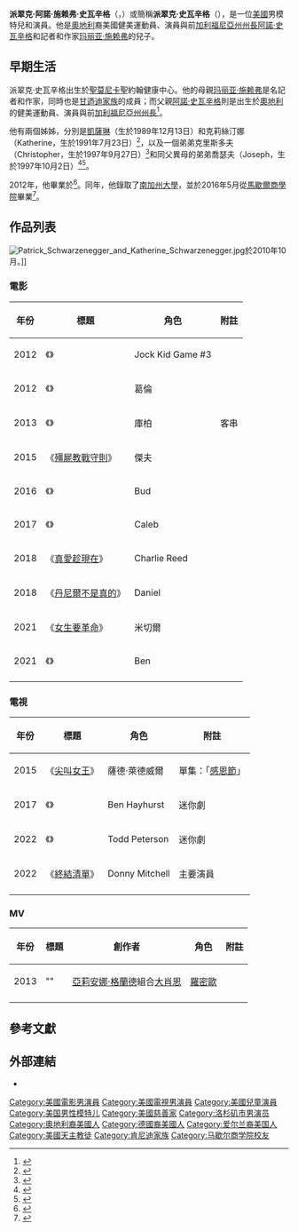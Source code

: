 {{noteTA
|G1=Show
|G2=Movie
|G3=TV
|T=zh-cn:帕特里克·施瓦辛格;zh-tw:派翠克·史瓦辛格;
|1=zh-cn:帕特里克;zh-tw:派翠克;
|2=zh-cn:施瓦辛格;zh-tw:史瓦辛格;
}}
{{Infobox entertainer
| type           = 男演員
| name           = 派翠克·史瓦辛格
| foreignname    = {{lang|en|Patrick Schwarzenegger}}
| image          = Patrick Schwarzenegger.png
| imagesize      =
| caption        = 史瓦辛格於2018年
| birth_name     = 派翠克·阿諾·施瑞弗爾·史瓦辛格<br>（{{lang|en|Patrick Arnold Shriver Schwarzenegger}}）<ref name=FTLegends>{{cite web | title = California Births, 1905 - 1995 | publisher=California birth records via FamilyTreeLegends.com | url = http://www.familytreelegends.com/records/39461?c=search&first=&last=Schwarzenegger | archiveurl = https://web.archive.org/web/20120826214257/http://www.familytreelegends.com/records/39461?c=search&first=&last=Schwarzenegger | archivedate= 2012-08-26}} Birth Date: 1993-09-18. County of Birth: Los Angeles.</ref>
| birth_date     = {{birth date and age|mf=yes|1993|9|18}}
| birth_place    = 美國[[加利福尼亞州|加利福尼亞州]][[聖莫尼卡|聖莫尼卡]]
| years_active   = 2006年至今
| occupation     = 模特兒、演員
| religion       = [[羅馬天主教|羅馬天主教]]<ref name="zimbio1">{{cite web |author=Alicia Diaz Dennis |url=http://www.zimbio.com/Patrick+Schwarzenegger/articles/zedsXqa9zlQ/Patrick+Schwarzenegger+Rejects+Dad+Name+Twitter |title=Patrick Schwarzenegger Rejects Dad's Name on Twitter After Love Child News - Patrick Schwarzenegger |publisher=Zimbio |date=2011-05-18 |accessdate=2013-07-15 |archive-date=2019-04-02 |archive-url=https://web.archive.org/web/20190402072415/http://www.zimbio.com/Patrick+Schwarzenegger/articles/zedsXqa9zlQ/Patrick+Schwarzenegger+Rejects+Dad+Name+Twitter |dead-url=no }}</ref>
| alma_mater     = {{link-en|布倫特伍德學院 (洛杉磯)|Brentwood School (Los Angeles)|布倫特伍德學院}}<br>[[南加州大學|南加州大學]]<br>[[馬歇爾商學院|馬歇爾商學院]]
| parents        = [[阿諾·史瓦辛格|阿諾·史瓦辛格]]{{small|（父親）}}<br>[[玛丽亚·施赖弗|玛丽亚·施赖弗]]{{small|（母親）}}
| relatives      = [[甘迺迪家族|甘迺迪家族]]
}}
'''派翠克·阿諾·施赖弗·史瓦辛格'''（{{lang-en|Patrick Arnold Shriver Schwarzenegger}}，{{bd|1993年|9月18日||}}）或簡稱'''派翠克·史瓦辛格'''（{{lang-en|Patrick Schwarzenegger}}），是一位[[美國|美國]]男模特兒和演員。他是[[奧地利|奧地利]]裔美國健美運動員、演員與前[[加利福尼亞州州長|加利福尼亞州州長]][[阿諾·史瓦辛格|阿諾·史瓦辛格]]和記者和作家[[玛丽亚·施赖弗|玛丽亚·施赖弗]]的兒子。

==早期生活==
派翠克·史瓦辛格出生於[[聖莫尼卡|聖莫尼卡]]聖約翰健康中心。他的母親[[玛丽亚·施赖弗|玛丽亚·施赖弗]]是名記者和作家，同時也是[[甘迺迪家族|甘迺迪家族]]的成員；而父親[[阿諾·史瓦辛格|阿諾·史瓦辛格]]則是出生於[[奧地利|奧地利]]的健美運動員、演員與前[[加利福尼亞州州長|加利福尼亞州州長]]<ref>{{cite web |url=http://gov.ca.gov/speech/9858 |title=Governor Arnold Schwarzenegger's Brentwood High School Commencement Speech |date=2008-06-07 |accessdate=2008-06-22 |publisher=gov.ca.gov |deadurl=yes |archiveurl=https://web.archive.org/web/20080618081131/http://gov.ca.gov/speech/9858 |archivedate=2008年6月18日 }}</ref>。

他有兩個姊姊，分別是[[凱薩琳·史瓦辛格|凱薩琳]]（生於1989年12月13日）和克莉絲汀娜（Katherine，生於1991年7月23日）<ref>{{cite news |url=http://query.nytimes.com/gst/fullpage.html?res=9D0CE0DD1E3DF937A15754C0A967958260&n=Top%2fReference%2fTimes%20Topics%2fPeople%2fS%2fSchwarzenegger%2c%20Arnold |title=Chronicle |work=[[The_New_York_Times|The New York Times]] |date=1991-07-24 |accessdate=2008-04-18 |first=Eric |last=Pace |archive-date=2009-02-22 |archive-url=https://web.archive.org/web/20090222023016/http://query.nytimes.com/gst/fullpage.html?res=9D0CE0DD1E3DF937A15754C0A967958260&n=Top%2FReference%2FTimes%20Topics%2FPeople%2FS%2FSchwarzenegger%2C%20Arnold |dead-url=no }}</ref>，以及一個弟弟克里斯多夫（Christopher，生於1997年9月27日）<ref>{{cite news |url=http://query.nytimes.com/gst/fullpage.html?res=9D00E3D8103AF933A0575AC0A961958260&n=Top%2fReference%2fTimes%20Topics%2fPeople%2fS%2fShriver%2c%20Maria |title=Chronicle |work=New York Times |date=1997-09-30 |accessdate=2008-04-18 |first=Nadine |last=Brozan |archive-date=2009-02-21 |archive-url=https://web.archive.org/web/20090221115527/http://query.nytimes.com/gst/fullpage.html?res=9D00E3D8103AF933A0575AC0A961958260&n=Top%2FReference%2FTimes%20Topics%2FPeople%2FS%2FShriver%2C%20Maria |dead-url=no }}</ref>和同父異母的弟弟喬瑟夫（Joseph，生於1997年10月2日）<ref>{{cite news|url=http://tmz.vo.llnwd.net/o28/newsdesk/tmz_documents/0518_birth_certificate3.pdf|title=State of California Certificate of Live Birth|work=TMZ|date=2011-05-20|accessdate=2011-05-20|archive-date=2016-03-03|archive-url=https://web.archive.org/web/20160303182454/http://tmz.vo.llnwd.net/o28/newsdesk/tmz_documents/0518_birth_certificate3.pdf|dead-url=no}}</ref><ref>{{Cite news |url=http://www.chicagotribune.com/news/chi-0518-cnn-arnold-child,0,7850501.story |title=Schwarzenegger's son with housekeeper born days after Shriver gave birth |publisher=Chicago Tribune |deadurl=yes |archiveurl=https://web.archive.org/web/20110521224424/http://www.chicagotribune.com/news/chi-0518-cnn-arnold-child,0,7850501.story |archivedate=2011-05-21 }}</ref>。

2012年，他畢業於{{link-en|布倫特伍德學院 (洛杉磯)|Brentwood School (Los Angeles)|布倫特伍德學院}}<ref>{{cite news|last=Iona Kirby|first=Dianne King|url=http://www.dailymail.co.uk/tvshowbiz/article-2153605/Arnold-Schwarzenegger-Maria-Shriver-come-son-Patricks-high-school-graduation.html|title=All grown up! Arnold Schwarzenegger and Maria Shriver come together for son Patrick's high school graduation|publisher=dailymail.co.uk|date=2014-06-02|accessdate=2014-06-29|location=London|archive-date=2016-03-03|archive-url=https://web.archive.org/web/20160303175549/http://www.dailymail.co.uk/tvshowbiz/article-2153605/Arnold-Schwarzenegger-Maria-Shriver-come-son-Patricks-high-school-graduation.html|dead-url=no}}</ref>。同年，他錄取了[[南加州大學|南加州大學]]，並於2016年5月從[[馬歇爾商學院|馬歇爾商學院]]畢業<ref>{{cite web|last=Johnson|first=Zach|url=http://m.usmagazine.com/celebrity-news/news/patrick-schwarzenegger-im-going-to-the-university-of-southern-california-201225|title=Patrick Schwarzenegger:I'm going to the University of Southern California|publisher=USmagazine.com|date=2012-05-02|accessdate=2014-06-29|archive-date=2014-12-20|archive-url=https://web.archive.org/web/20141220185418/http://m.usmagazine.com/celebrity-news/news/patrick-schwarzenegger-im-going-to-the-university-of-southern-california-201225|dead-url=no}}</ref>。

==作品列表==
[[File:Patrick_Schwarzenegger_and_Katherine_Schwarzenegger.jpg|thumb]]於2010年10月。]]
===電影===
{| class="wikitable sortable"
|-
! 年份
! 標題
! 角色
! class="unsortable" | 附註
|-
|2012
|《{{link-en|冷板凳少棒隊|The Benchwarmers}}》
|Jock Kid Game #3
|
|-
|2012
|《{{link-en|困在愛中|Stuck in Love}}》
|葛倫
|
|-
|2013
|《{{link-en|亞當等大人2|Grown Ups 2}}》
|庫柏
|客串
|-
|2015
|《[[殭屍教戰守則|殭屍教戰守則]]》
|傑夫
|
|-
|2016
|《{{link-en|親愛的總統夫人|Dear Eleanor}}》
|Bud
|
|-
|2017
|《{{link-en|北上 (電影)|Go North (film)|北上}}》
|Caleb
|
|-
|2018
|《[[真愛趁現在_(電影)|真愛趁現在]]》
|Charlie Reed
|
|-
|2018
|《[[丹尼爾不是真的|丹尼爾不是真的]]》
|Daniel
|
|-
|2021
|《[[女生要革命|女生要革命]]》
|米切爾
|
|-
|2021
|《{{link-en|毀滅倒數|Warning (2021 film)}}》
|Ben
|
|-
|}

===電視===
{| class="wikitable sortable"
|-
! 年份
! 標題
! 角色
! class="unsortable" | 附註
|-
|2015
|《[[尖叫女王|尖叫女王]]》
|薩德·萊德威爾
|單集：「[[尖叫女王集數列表#ep10|感恩節]]」
|-
|2017
|《{{link-en|戰火歸途|The Long Road Home (miniseries)}}》
|Ben Hayhurst
|迷你劇
|-
|2022
|《{{link-en|命運階梯|The Staircase (miniseries)}}》
|Todd Peterson
|迷你劇
|-
|2022
|《[[終結清單|終結清單]]》
|Donny Mitchell
|主要演員
|-
|}

===MV===
{| class="wikitable sortable"
|-
! 年份
! 標題
! 創作者
! 角色
! class="unsortable" | 附註
|-
|2013
|"{{link-en|Right There (亞莉安娜·格蘭德歌曲)|Right There (Ariana Grande song)|Right There}}"
|[[亞莉安娜·格蘭德|亞莉安娜·格蘭德]]組合[[大肖恩|大肖恩]]
|[[羅密歐·蒙泰古|羅密歐]]
|
|-
|}

==參考文獻==
{{reflist|30em}}

==外部連結==
{{Commons|Patrick Schwarzenegger}}
*{{IMDb name|2200639}}

{{Authority control}}
{{DEFAULTSORT:Schwarzenegger, Patrick Arnold}}
[[Category:美國電影男演員|Category:美國電影男演員]]
[[Category:美國電視男演員|Category:美國電視男演員]]
[[Category:美國兒童演員|Category:美國兒童演員]]
[[Category:美国男性模特儿|Category:美国男性模特儿]]
[[Category:美國慈善家|Category:美國慈善家]]
[[Category:洛杉矶市男演员|Category:洛杉矶市男演员]]
[[Category:奧地利裔美國人|Category:奧地利裔美國人]]
[[Category:德國裔美國人|Category:德國裔美國人]]
[[Category:爱尔兰裔美国人|Category:爱尔兰裔美国人]]
[[Category:美國天主教徒|Category:美國天主教徒]]
[[Category:肯尼迪家族|Category:肯尼迪家族]]
[[Category:马歇尔商学院校友|Category:马歇尔商学院校友]]